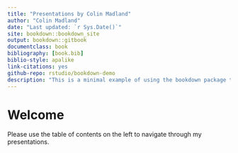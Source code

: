 ```yaml
--- 
title: "Presentations by Colin Madland"
author: "Colin Madland"
date: "Last updated: `r Sys.Date()`"
site: bookdown::bookdown_site
output: bookdown::gitbook
documentclass: book
bibliography: [book.bib]
biblio-style: apalike
link-citations: yes
github-repo: rstudio/bookdown-demo
description: "This is a minimal example of using the bookdown package to host presentations. The output format for this example is bookdown::gitbook."
---
```


# Welcome {-}

Please use the table of contents on the left to navigate through my presentations.